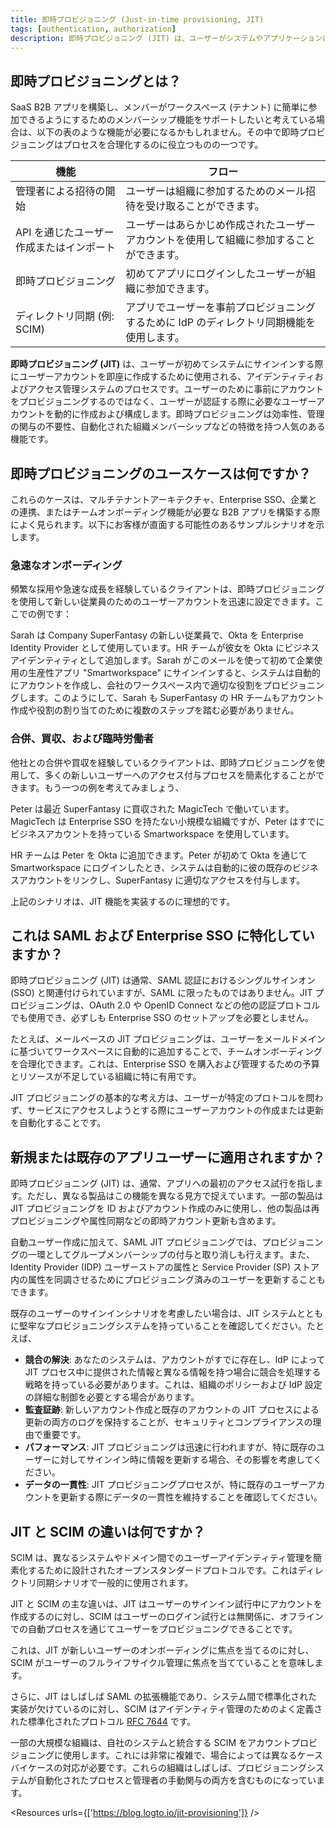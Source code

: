 ```yaml
---
title: 即時プロビジョニング (Just-in-time provisioning, JIT)
tags: [authentication, authorization]
description: 即時プロビジョニング (JIT) は、ユーザーがシステムやアプリケーションに初めてアクセスしようとする際に、ユーザーアカウントが動的かつ自動的に作成される、アイデンティティおよびアクセス管理 (IAM) プロセスです。このアプローチは、オンボーディングプロセスを合理化し、必要時にのみユーザーアカウントが作成されることを保証することで、管理上の負担を減らし、セキュリティを向上させます。
---
```


## 即時プロビジョニングとは？

SaaS B2B アプリを構築し、メンバーがワークスペース (テナント) に簡単に参加できるようにするためのメンバーシップ機能をサポートしたいと考えている場合は、以下の表のような機能が必要になるかもしれません。その中で即時プロビジョニングはプロセスを合理化するのに役立つものの一つです。

| 機能 | フロー |
| --- | --- |
| 管理者による招待の開始 | ユーザーは組織に参加するためのメール招待を受け取ることができます。 |
| API を通じたユーザー作成またはインポート | ユーザーはあらかじめ作成されたユーザーアカウントを使用して組織に参加することができます。 |
| 即時プロビジョニング | 初めてアプリにログインしたユーザーが組織に参加できます。 |
| ディレクトリ同期 (例: SCIM) | アプリでユーザーを事前プロビジョニングするために IdP のディレクトリ同期機能を使用します。 |

**即時プロビジョニング (JIT)** は、ユーザーが初めてシステムにサインインする際にユーザーアカウントを即座に作成するために使用される、アイデンティティおよびアクセス管理システムのプロセスです。ユーザーのために事前にアカウントをプロビジョニングするのではなく、ユーザーが認証する際に必要なユーザーアカウントを動的に作成および構成します。即時プロビジョニングは効率性、管理の関与の不要性、自動化された組織メンバーシップなどの特徴を持つ人気のある機能です。

## 即時プロビジョニングのユースケースは何ですか？

これらのケースは、マルチテナントアーキテクチャ、Enterprise SSO、企業との連携、またはチームオンボーディング機能が必要な B2B アプリを構築する際によく見られます。以下にお客様が直面する可能性のあるサンプルシナリオを示します。

### 急速なオンボーディング

頻繁な採用や急速な成長を経験しているクライアントは、即時プロビジョニングを使用して新しい従業員のためのユーザーアカウントを迅速に設定できます。ここでの例です：

Sarah は Company SuperFantasy の新しい従業員で、Okta を Enterprise Identity Provider として使用しています。HR チームが彼女を Okta にビジネスアイデンティティとして追加します。Sarah がこのメールを使って初めて企業使用の生産性アプリ "Smartworkspace" にサインインすると、システムは自動的にアカウントを作成し、会社のワークスペース内で適切な役割をプロビジョニングします。このようにして、Sarah も SuperFantasy の HR チームもアカウント作成や役割の割り当てのために複数のステップを踏む必要がありません。

### 合併、買収、および臨時労働者

他社との合併や買収を経験しているクライアントは、即時プロビジョニングを使用して、多くの新しいユーザーへのアクセス付与プロセスを簡素化することができます。もう一つの例を考えてみましょう、

Peter は最近 SuperFantasy に買収された MagicTech で働いています。MagicTech は Enterprise SSO を持たない小規模な組織ですが、Peter はすでにビジネスアカウントを持っている Smartworkspace を使用しています。

HR チームは Peter を Okta に追加できます。Peter が初めて Okta を通じて Smartworkspace にログインしたとき、システムは自動的に彼の既存のビジネスアカウントをリンクし、SuperFantasy に適切なアクセスを付与します。

上記のシナリオは、JIT 機能を実装するのに理想的です。

## これは SAML および Enterprise SSO に特化していますか？

即時プロビジョニング (JIT) は通常、SAML 認証におけるシングルサインオン (SSO) と関連付けられていますが、SAML に限ったものではありません。JIT プロビジョニングは、OAuth 2.0 や OpenID Connect などの他の認証プロトコルでも使用でき、必ずしも Enterprise SSO のセットアップを必要としません。

たとえば、メールベースの JIT プロビジョニングは、ユーザーをメールドメインに基づいてワークスペースに自動的に追加することで、チームオンボーディングを合理化できます。これは、Enterprise SSO を購入および管理するための予算とリソースが不足している組織に特に有用です。

JIT プロビジョニングの基本的な考え方は、ユーザーが特定のプロトコルを問わず、サービスにアクセスしようとする際にユーザーアカウントの作成または更新を自動化することです。

## 新規または既存のアプリユーザーに適用されますか？

即時プロビジョニング (JIT) は、通常、アプリへの最初のアクセス試行を指します。ただし、異なる製品はこの機能を異なる見方で捉えています。一部の製品は JIT プロビジョニングを ID およびアカウント作成のみに使用し、他の製品は再プロビジョニングや属性同期などの即時アカウント更新も含めます。

自動ユーザー作成に加えて、SAML JIT プロビジョニングでは、プロビジョニングの一環としてグループメンバーシップの付与と取り消しも行えます。また、Identity Provider (IDP) ユーザーストアの属性と Service Provider (SP) ストア内の属性を同調させるためにプロビジョニング済みのユーザーを更新することもできます。

既存のユーザーのサインインシナリオを考慮したい場合は、JIT システムとともに堅牢なプロビジョニングシステムを持っていることを確認してください。たとえば、

- **競合の解決**: あなたのシステムは、アカウントがすでに存在し、IdP によって JIT プロセス中に提供された情報と異なる情報を持つ場合に競合を処理する戦略を持っている必要があります。これは、組織のポリシーおよび IdP 設定の詳細な制御を必要とする場合があります。
- **監査証跡**: 新しいアカウント作成と既存のアカウントの JIT プロセスによる更新の両方のログを保持することが、セキュリティとコンプライアンスの理由で重要です。
- **パフォーマンス**: JIT プロビジョニングは迅速に行われますが、特に既存のユーザーに対してサインイン時に情報を更新する場合、その影響を考慮してください。
- **データの一貫性**: JIT プロビジョニングプロセスが、特に既存のユーザーアカウントを更新する際にデータの一貫性を維持することを確認してください。

## JIT と SCIM の違いは何ですか？

SCIM は、異なるシステムやドメイン間でのユーザーアイデンティティ管理を簡素化するために設計されたオープンスタンダードプロトコルです。これはディレクトリ同期シナリオで一般的に使用されます。

JIT と SCIM の主な違いは、JIT はユーザーのサインイン試行中にアカウントを作成するのに対し、SCIM はユーザーのログイン試行とは無関係に、オフラインでの自動プロセスを通じてユーザーをプロビジョニングできることです。

これは、JIT が新しいユーザーのオンボーディングに焦点を当てるのに対し、SCIM がユーザーのフルライフサイクル管理に焦点を当てていることを意味します。

さらに、JIT はしばしば SAML の拡張機能であり、システム間で標準化された実装が欠けているのに対し、SCIM はアイデンティティ管理のためのよく定義された標準化されたプロトコル [RFC 7644](https://datatracker.ietf.org/doc/html/rfc7644) です。

一部の大規模な組織は、自社のシステムと統合する SCIM をアカウントプロビジョニングに使用します。これには非常に複雑で、場合によっては異なるケースバイケースの対応が必要です。これらの組織はしばしば、プロビジョニングシステムが自動化されたプロセスと管理者の手動関与の両方を含むものになっています。

<Resources urls={['https://blog.logto.io/jit-provisioning']} />
